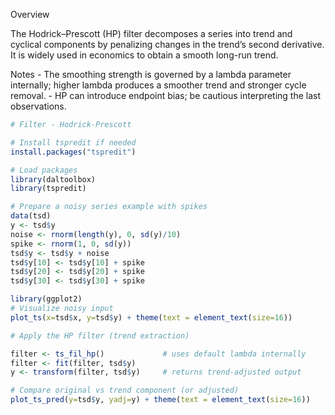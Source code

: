 Overview

The Hodrick–Prescott (HP) filter decomposes a series into trend and cyclical components by penalizing changes in the trend’s second derivative. It is widely used in economics to obtain a smooth long-run trend.

Notes
- The smoothing strength is governed by a lambda parameter internally; higher lambda produces a smoother trend and stronger cycle removal.
- HP can introduce endpoint bias; be cautious interpreting the last observations.

```r
# Filter - Hodrick-Prescott

# Install tspredit if needed
install.packages("tspredit")
```

```r
# Load packages
library(daltoolbox)
library(tspredit) 
```


```r
# Prepare a noisy series example with spikes
data(tsd)
y <- tsd$y
noise <- rnorm(length(y), 0, sd(y)/10)
spike <- rnorm(1, 0, sd(y))
tsd$y <- tsd$y + noise
tsd$y[10] <- tsd$y[10] + spike
tsd$y[20] <- tsd$y[20] + spike
tsd$y[30] <- tsd$y[30] + spike
```

```r
library(ggplot2)
# Visualize noisy input
plot_ts(x=tsd$x, y=tsd$y) + theme(text = element_text(size=16))
```

```r
# Apply the HP filter (trend extraction)

filter <- ts_fil_hp()             # uses default lambda internally
filter <- fit(filter, tsd$y)
y <- transform(filter, tsd$y)     # returns trend-adjusted output

# Compare original vs trend component (or adjusted)
plot_ts_pred(y=tsd$y, yadj=y) + theme(text = element_text(size=16))
```

